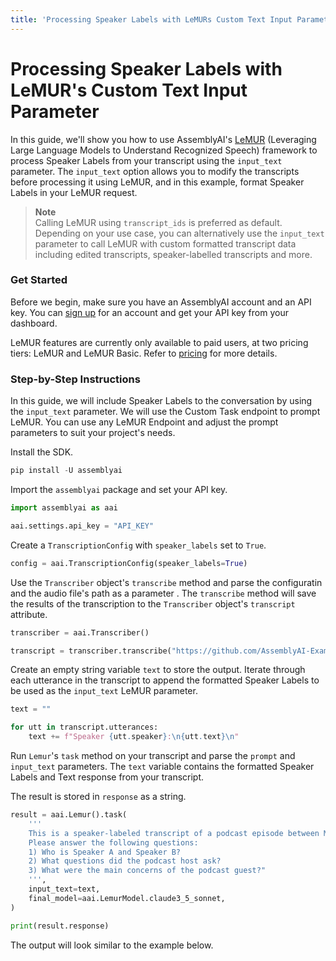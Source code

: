 ```yaml
---
title: 'Processing Speaker Labels with LeMURs Custom Text Input Parameter'
---
```





# Processing Speaker Labels with LeMUR's Custom Text Input Parameter

In this guide, we'll show you how to use AssemblyAI's [LeMUR](https://www.assemblyai.com/blog/lemur/) (Leveraging Large Language Models to Understand Recognized Speech) framework to process Speaker Labels from your transcript using the `input_text` parameter. The `input_text` option allows you to modify the transcripts before processing it using LeMUR, and in this example, format Speaker Labels in your LeMUR request.

>**Note**  
Calling LeMUR using `transcript_ids` is preferred as default. Depending on your use case, you can alternatively use the `input_text` parameter to call LeMUR with custom formatted transcript data including edited transcripts, speaker-labelled transcripts and more. 

### Get Started

Before we begin, make sure you have an AssemblyAI account and an API key. You can [sign up](https://assemblyai.com/dashboard/signup) for an account and get your API key from your dashboard.

LeMUR features are currently only available to paid users, at two pricing tiers: LeMUR and LeMUR Basic. Refer to [pricing](https://www.assemblyai.com/pricing) for more details.

### Step-by-Step Instructions

In this guide, we will include Speaker Labels to the conversation by using the `input_text` parameter. We will use the Custom Task endpoint to prompt LeMUR. You can use any LeMUR Endpoint and adjust the prompt parameters to suit your project's needs.

Install the SDK.


```python
pip install -U assemblyai
```

Import the `assemblyai` package and set your API key.


```python
import assemblyai as aai

aai.settings.api_key = "API_KEY"
```

Create a `TranscriptionConfig` with `speaker_labels` set to `True`.


```python
config = aai.TranscriptionConfig(speaker_labels=True)
```

Use the `Transcriber` object's `transcribe` method and parse the configuratin and the audio file's path as a parameter . The `transcribe` method will save the results of the transcription to the `Transcriber` object's `transcript` attribute.


```python
transcriber = aai.Transcriber()

transcript = transcriber.transcribe("https://github.com/AssemblyAI-Examples/audio-examples/raw/main/20230607_me_canadian_wildfires.mp3", config=config)
```

Create an empty string variable `text` to store the output. Iterate through each utterance in the transcript to append the formatted Speaker Labels to be used as the `input_text` LeMUR parameter.


```python
text = ""

for utt in transcript.utterances:
    text += f"Speaker {utt.speaker}:\n{utt.text}\n"
```

Run `Lemur`'s `task` method on your transcript and parse the `prompt` and `input_text` parameters. The `text` variable contains the formatted Speaker Labels and Text response from your transcript. 

The result is stored in `response` as a string.


```python
result = aai.Lemur().task(
    '''
    This is a speaker-labeled transcript of a podcast episode between Michel Martin, NPR host, and Peter DeCarlo, a professor at Johns Hopkins University. 
    Please answer the following questions: 
    1) Who is Speaker A and Speaker B? 
    2) What questions did the podcast host ask? 
    3) What were the main concerns of the podcast guest?"
    ''',
    input_text=text,
    final_model=aai.LemurModel.claude3_5_sonnet,
)

print(result.response)
```

The output will look similar to the example below. 

